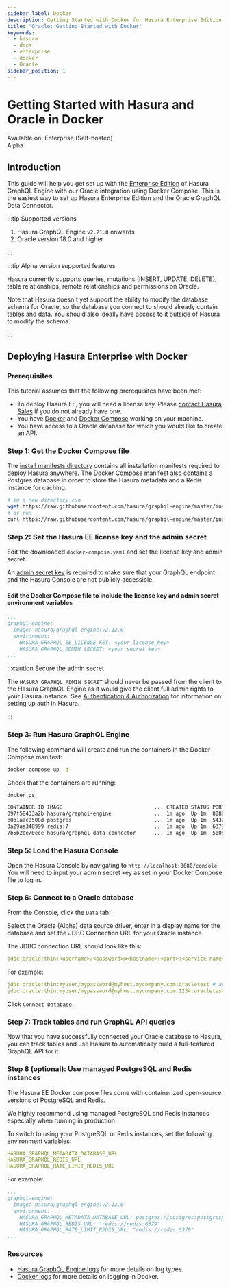 ```yaml
---
sidebar_label: Docker
description: Getting Started with Docker for Hasura Enterprise Edition
title: "Oracle: Getting Started with Docker"
keywords:
  - hasura
  - docs
  - enterprise
  - docker
  - Oracle
sidebar_position: 1
---
```



# Getting Started with Hasura and Oracle in Docker

<div className="badge-container">
  <div className="badge badge--primary heading-badge">Available on: Enterprise (Self-hosted)</div>
  <div className="badge badge-gray heading-badge">Alpha</div>
</div>

## Introduction

This guide will help you get set up with the [Enterprise Edition](/enterprise/overview.mdx) of Hasura GraphQL Engine
with our Oracle integration using Docker Compose. This is the easiest way to set up Hasura Enterprise Edition and the
Oracle GraphQL Data Connector.

:::tip Supported versions

1.  Hasura GraphQL Engine `v2.21.0` onwards
2.  Oracle version 18.0 and higher

:::

:::tip Alpha version supported features

Hasura currently supports queries, mutations (INSERT, UPDATE, DELETE), table relationships, remote relationships and permissions on Oracle.

Note that Hasura doesn't yet support the ability to modify the database schema for Oracle, so the database you
connect to should already contain tables and data. You should also ideally have access to it outside of Hasura to
modify the schema.

:::

## Deploying Hasura Enterprise with Docker

### Prerequisites

This tutorial assumes that the following prerequisites have been met:

- To deploy Hasura EE, you will need a license key. Please [contact Hasura Sales](mailto:sales@hasura.io) if you do not
  already have one.
- You have [Docker](https://docs.docker.com/install/) and [Docker Compose](https://docs.docker.com/compose/install/)
  working on your machine.
- You have access to a Oracle database for which you would like to create an API.


### Step 1: Get the Docker Compose file

The [install manifests directory](https://github.com/hasura/graphql-engine/tree/master/install-manifests) contains all
installation manifests required to deploy Hasura anywhere. The Docker Compose manifest also contains a Postgres
database in order to store the Hasura metadata and a Redis instance for caching.

```bash
# in a new directory run
wget https://raw.githubusercontent.com/hasura/graphql-engine/master/install-manifests/enterprise/oracle/docker-compose.yaml
# or run
curl https://raw.githubusercontent.com/hasura/graphql-engine/master/install-manifests/enterprise/oracle/docker-compose.yaml
```

### Step 2: Set the Hasura EE license key and the admin secret

Edit the downloaded `docker-compose.yaml` and set the license key and admin secret.

An [admin secret key](/deployment/securing-graphql-endpoint.mdx) is required to make sure that your GraphQL endpoint
and the Hasura Console are not publicly accessible.

#### Edit the Docker Compose file to include the license key and admin secret environment variables

```yaml {5-6}
...
graphql-engine:
  image: hasura/graphql-engine:v2.12.0
  environment:
    HASURA_GRAPHQL_EE_LICENSE_KEY: <your_license_key>
    HASURA_GRAPHQL_ADMIN_SECRET: <your_secret_key>
...
```

:::caution Secure the admin secret

The `HASURA_GRAPHQL_ADMIN_SECRET` should never be passed from the client to the Hasura GraphQL Engine as it would give
the client full admin rights to your Hasura instance. See [Authentication & Authorization](/auth/overview.mdx) for
information on setting up auth in Hasura.

:::

### Step 3: Run Hasura GraphQL Engine

The following command will create and run the containers in the Docker Compose manifest:

```bash
docker compose up -d
```

Check that the containers are running:

```bash
docker ps

CONTAINER ID IMAGE                              ... CREATED STATUS PORTS          ...
097f58433a2b hasura/graphql-engine              ... 1m ago  Up 1m  8080->8080/tcp ...
b0b1aac0508d postgres                           ... 1m ago  Up 1m  5432/tcp ...
3a29aa348999 redis:7                            ... 1m ago  Up 1m  6379/tcp ...
7b5b2ee70ece hasura/graphql-data-connector      ... 1m ago  Up 1m  5005/tcp ..
```

### Step 5: Load the Hasura Console

Open the Hasura Console by navigating to `http://localhost:8080/console`. You will need to input your admin secret
key as set in your Docker Compose file to log in.

### Step 6: Connect to a Oracle database

From the Console, click the `Data` tab:

<Thumbnail src="/img/getting-started/connect-db-console.png" alt="Connect database" width="1000px" />

Select the Oracle (Alpha) data source driver, enter in a display name for the database and set the JDBC Connection
URL for your Oracle instance.

The JDBC connection URL should look like this:

```yaml {4-6}
jdbc:oracle:thin:<username>/<password>@<hostname>:<port>:<service-name>
```

For example:
```yaml {4-6}
jdbc:oracle:thin:myuser/mypassword@myhost.mycompany.com:oracletest # assuming the default port 1521
jdbc:oracle:thin:myuser/mypassword@myhost.mycompany.com:1234:oracletest # assuming Oracle is running on port 1234
```


Click `Connect Database`.

### Step 7: Track tables and run GraphQL API queries

Now that you have successfully connected your Oracle database to Hasura, you can track tables and use Hasura to
automatically build a full-featured GraphQL API for it.

### Step 8 (optional): Use managed PostgreSQL and Redis instances

The Hasura EE Docker compose files come with containerized open-source versions of PostgreSQL and Redis.

We highly recommend using managed PostgreSQL and Redis instances especially when running in production.

To switch to using your PostgreSQL or Redis instances, set the following environment variables:

```yaml {4-6}
HASURA_GRAPHQL_METADATA_DATABASE_URL
HASURA_GRAPHQL_REDIS_URL
HASURA_GRAPHQL_RATE_LIMIT_REDIS_URL
```
For example:

```yaml {5-7}
...
graphql-engine:
  image: hasura/graphql-engine:v2.12.0
  environment:
    HASURA_GRAPHQL_METADATA_DATABASE_URL: postgres://postgres:postgrespassword@postgres:5432/postgres
    HASURA_GRAPHQL_REDIS_URL: "redis://redis:6379"
    HASURA_GRAPHQL_RATE_LIMIT_REDIS_URL: "redis://redis:6379"
...
```

### Resources

- [Hasura GraphQL Engine logs](/deployment/logging.mdx) for more details on log types.
- [Docker logs](https://docs.docker.com/config/containers/logging) for more details on logging in Docker.
